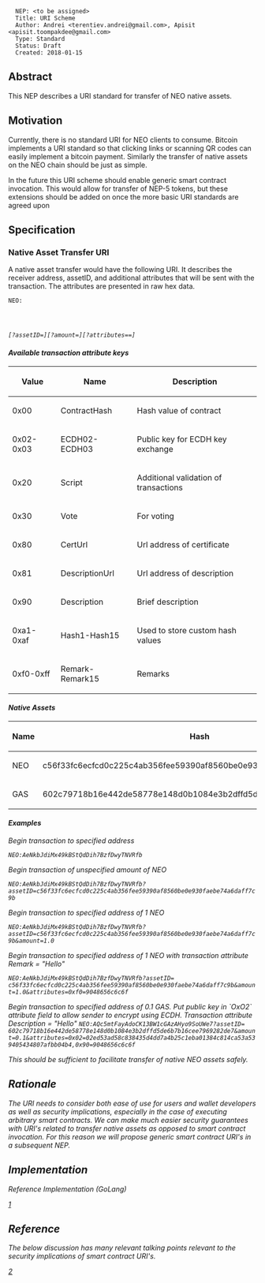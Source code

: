 <pre>
  NEP: <to be assigned>
  Title: URI Scheme
  Author: Andrei <terentiev.andrei@gmail.com>, Apisit <apisit.toompakdee@gmail.com>
  Type: Standard
  Status: Draft
  Created: 2018-01-15
</pre>

==Abstract==

This NEP describes a URI standard for transfer of NEO native assets.  

==Motivation==

Currently, there is no standard URI for NEO clients to consume. Bitcoin implements a URI standard so that clicking links or scanning QR codes can easily implement a bitcoin payment. Similarly the transfer of native assets on the NEO chain should be just as simple.

In the future this URI scheme should enable generic smart contract invocation. This would allow for transfer of NEP-5 tokens, but these extensions should be added on once the more basic URI standards are agreed upon

==Specification==

===Native Asset Transfer URI===

A native asset transfer would have the following URI. It describes the receiver address, assetID, and additional attributes that will be sent with the transaction. The attributes are presented in raw hex data.

<code>NEO:<address>[?assetID=<assetID>][?amount=<amount>][?attributes=<key>=<value>]</code>

==== Available transaction attribute keys====
{| class="wikitable"
! Value
! Name
! Description
|-
| 0x00
| ContractHash
| Hash value of contract 
|-
| 0x02-0x03
|	ECDH02-ECDH03
|	Public key for ECDH key exchange
|-
| 0x20 
|	Script
|	Additional validation of transactions
|-
| 0x30
|	Vote
| For voting
|-
| 0x80
| CertUrl 
|	Url address of certificate 
|-
| 0x81
| DescriptionUrl
|	Url address of description 
|-
| 0x90
| Description
| Brief description 
|-
| 0xa1-0xaf 
|	Hash1-Hash15
|	Used to store custom hash values
|-
| 0xf0-0xff
|	Remark-Remark15
|	Remarks
|}

====Native Assets====  
{| class="wikitable"
! Name
! Hash
|-
| NEO 
| c56f33fc6ecfcd0c225c4ab356fee59390af8560be0e930faebe74a6daff7c9b 
|-
| GAS 
| 602c79718b16e442de58778e148d0b1084e3b2dffd5de6b7b16cee7969282de7 
|}

====Examples====

Begin transaction to specified address

<code>NEO:AeNkbJdiMx49kBStQdDih7BzfDwyTNVRfb</code>


Begin transaction of unspecified amount of NEO

<code>NEO:AeNkbJdiMx49kBStQdDih7BzfDwyTNVRfb?assetID=c56f33fc6ecfcd0c225c4ab356fee59390af8560be0e930faebe74a6daff7c9b</code>

Begin transaction to specified address of 1 NEO

<code>NEO:AeNkbJdiMx49kBStQdDih7BzfDwyTNVRfb?assetID=c56f33fc6ecfcd0c225c4ab356fee59390af8560be0e930faebe74a6daff7c9b&amount=1.0</code>

Begin transaction to specified address of 1 NEO with transaction attribute Remark = "Hello"

<code>NEO:AeNkbJdiMx49kBStQdDih7BzfDwyTNVRfb?assetID= c56f33fc6ecfcd0c225c4ab356fee59390af8560be0e930faebe74a6daff7c9b&amount=1.0&attributes=0xf0=9048656c6c6f</code>

Begin transaction to specified address of 0.1 GAS. Put public key in `OxO2` attribute field to allow sender to encrypt using ECDH. Transaction attribute Description = "Hello"
<code>NEO:AQc5mtFayAdoCK13BW1cGAzAHyo9SoUWe7?assetID= 602c79718b16e442de58778e148d0b1084e3b2dffd5de6b7b16cee7969282de7&amount=0.1&attributes=0x02=02ed53ad58c838435d4dd7a4b25c1eba01384c814ca53a539405434807afbb04b4,0x90=9048656c6c6f</code>


This should be sufficient to facilitate transfer of native NEO assets safely.

==Rationale==

The URI needs to consider both ease of use for users and wallet developers as well as security implications, especially in the case of executing arbitrary smart contracts. We can make much easier security guarantees with URI's related to transfer native assets as opposed to smart contract invocation. For this reason we will propose generic smart contract URI's in a subsequent NEP.

==Implementation==
Reference Implementation (GoLang)

[https://play.golang.org/p/USCC87orRMS]

==Reference==
The below discussion has many relevant talking points relevant to the security implications of smart contract URI's.

[https://github.com/ethereum/EIPs/issues/67]

